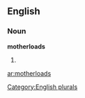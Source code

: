 
==English==

===Noun===
'''motherloads'''

# {{plural of|[[motherload]]}}

[[Category:English plurals]]

[[ar:motherloads]]